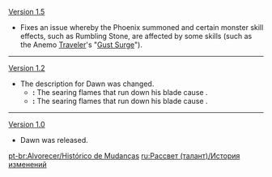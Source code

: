 {{Change History/Header}}
[[Version 1.5]]
* Fixes an issue whereby the Phoenix summoned and certain monster skill effects, such as Rumbling Stone, are affected by some skills (such as the Anemo [[Traveler]]'s "[[Gust Surge]]").
----
[[Version 1.2]]
* The description for Dawn was changed.
** '''{{Color|Old description}}:''' The searing flames that run down his blade cause {{Highlight|Diluc's Normal, Charged, and Plunging Attacks to deal {{Color|Pyro DMG}}}}.
** '''{{Color|New description}}:''' The searing flames that run down his blade cause {{Highlight|it to be infused with {{Pyro}}}}.
----
[[Version 1.0]]
* Dawn was released.
<noinclude>


[[pt-br:Alvorecer/Histórico de Mudanças]]
[[ru:Рассвет (талант)/История изменений]]
</noinclude>